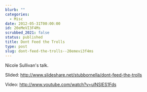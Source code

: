 ```yaml
---
blurb: ""
categories:
  - Misc
date: 2012-05-31T00:00:00
id: 20eMeVI3F4Ms
scrubbed_2021: false
status: published
title: Dont Feed the Trolls
type: post
slug: dont-feed-the-trolls--20emevi3f4ms
---
```


Nicole Sullivan's talk.

Slided: http://www.slideshare.net/stubbornella/dont-feed-the-trolls

Video: http://www.youtube.com/watch?v=ulNSlES1Fds